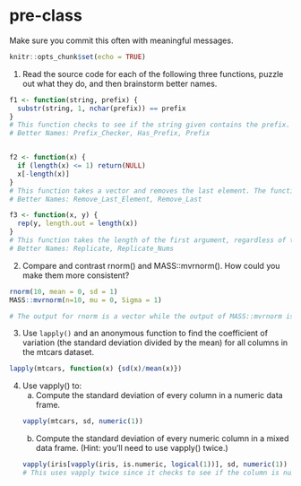 # pre-class


Make sure you commit this often with meaningful messages. 



```r
knitr::opts_chunk$set(echo = TRUE)
```


1. Read the source code for each of the following three functions, puzzle out what they do, and then brainstorm better names.

```r
f1 <- function(string, prefix) {
  substr(string, 1, nchar(prefix)) == prefix
}
# This function checks to see if the string given contains the prefix. If the string has the specified prefix, TRUE is returned. If not, FALSE is returned.
# Better Names: Prefix_Checker, Has_Prefix, Prefix


f2 <- function(x) {
  if (length(x) <= 1) return(NULL)
  x[-length(x)]
}
# This function takes a vector and removes the last element. The function returns the vector with the last element removed. If the vector has only one value, NULL is returned.
# Better Names: Remove_Last_Element, Remove_Last

f3 <- function(x, y) {
  rep(y, length.out = length(x))
}
# This function takes the length of the first argument, regardless of the value, and replicates the second value that many times.
# Better Names: Replicate, Replicate_Nums

```

2. Compare and contrast rnorm() and MASS::mvrnorm(). How could you make them more consistent?
```r
rnorm(10, mean = 0, sd = 1)
MASS::mvrnorm(n=10, mu = 0, Sigma = 1)

# The output for rnorm is a vector while the output of MASS::mvrnorm is a matrix. MASS::mvrnorm is more powerful than rnorm because it can produce more than one sample from a specified multivariate normal distribution. MASS::mvrnorm can do everything rnorm can do but it opens up more possibilities if you need more variables and tests. One way to make them more consistent is to have either MASS::mvrnorm return a vector or have rnorm return a matrix with 1 column.
```
3. Use `lapply()` and an anonymous function to find the coefficient of variation (the standard deviation divided by the mean) for all columns in the mtcars dataset. 
```r
lapply(mtcars, function(x) {sd(x)/mean(x)})

```
4. Use vapply() to:
    a. Compute the standard deviation of every column in a numeric data frame.
```r
vapply(mtcars, sd, numeric(1))
```    
    b. Compute the standard deviation of every numeric column in a mixed data frame. (Hint: you’ll need to use vapply() twice.)
```r
vapply(iris[vapply(iris, is.numeric, logical(1))], sd, numeric(1))
# This uses vapply twice since it checks to see if the column is numeric first, returning a vector of T and F. Then the columns that are T are passed into the outer vapply.
```